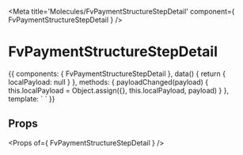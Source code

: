 
<Meta title='Molecules/FvPaymentStructureStepDetail' component={ FvPaymentStructureStepDetail } />

# FvPaymentStructureStepDetail

<Canvas>
<Story name='Common' height='150px'>{{
  components: { FvPaymentStructureStepDetail },
  data() {
    return {
      localPayload: null
    }
  },
  methods: {
    payloadChanged(payload) {
      this.localPayload = Object.assign({}, this.localPayload, payload)
    }
  },
  template: `<FvPaymentStructureStepDetail
    :payload="localPayload"
    @payload:changed="payloadChanged"
  >
  </FvPaymentStructureStepDetail>`
}}</Story>
</Canvas>

## Props

<Props of={ FvPaymentStructureStepDetail } />
